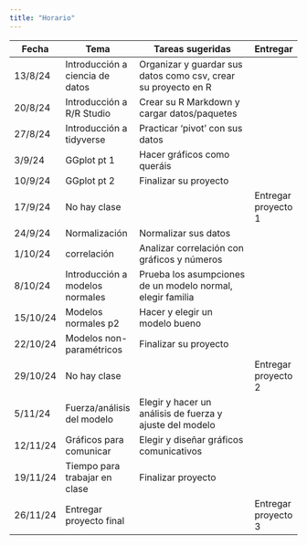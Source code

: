```yaml
---
title: "Horario"
---
```


| Fecha    | Tema                            | Tareas sugeridas                                               | Entregar            |
|----------|---------------------------------|----------------------------------------------------------------|---------------------|
| 13/8/24  | Introducción a ciencia de datos | Organizar y guardar sus datos como csv, crear su proyecto en R |                     |
| 20/8/24  | Introducción a R/R Studio       | Crear su R Markdown y cargar datos/paquetes                    |                     |
| 27/8/24  | Introducción a tidyverse        | Practicar ‘pivot’ con sus datos                                |                     |
| 3/9/24   | GGplot pt 1                     | Hacer gráficos como queráis                                    |                     |
| 10/9/24  | GGplot pt 2                     | Finalizar su proyecto                                          |                     |
| 17/9/24  | No hay clase                    |                                                                | Entregar proyecto 1 |
| 24/9/24  | Normalización                   | Normalizar sus datos                                           |                     |
| 1/10/24  | correlación                     | Analizar correlación con gráficos y números                    |                     |
| 8/10/24  | Introducción a modelos normales | Prueba los asumpciones de un modelo normal, elegir familia     |                     |
| 15/10/24 | Modelos normales p2             | Hacer y elegir un modelo bueno                                 |                     |
| 22/10/24 | Modelos non-paramétricos        | Finalizar su proyecto                                          |                     |
| 29/10/24 | No hay clase                    |                                                                | Entregar proyecto 2 |
| 5/11/24  | Fuerza/análisis del modelo      | Elegir y hacer un análisis de fuerza y ajuste del modelo       |                     |
| 12/11/24 | Gráficos para comunicar         | Elegir y diseñar gráficos comunicativos                        |                     |
| 19/11/24 | Tiempo para trabajar en clase   | Finalizar proyecto                                             |                     |
| 26/11/24 | Entregar proyecto final         |                                                                | Entregar proyecto 3 |
